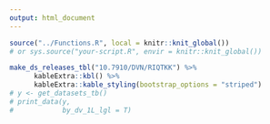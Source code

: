 ```yaml
---
output: html_document
---
```


```r
source("../Functions.R", local = knitr::knit_global())
# or sys.source("your-script.R", envir = knitr::knit_global())
```

```r
make_ds_releases_tbl("10.7910/DVN/RIQTKK") %>%
      kableExtra::kbl() %>%
      kableExtra::kable_styling(bootstrap_options = "striped")
# y <- get_datasets_tb()
# print_data(y,
#            by_dv_1L_lgl = T)
```



